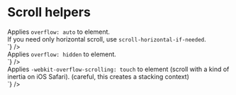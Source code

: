 

<Meta title={getTitle(__filename)} />

# Scroll helpers

<div class="flex flex-justify-space-between mb2 on-mobile-flex-column">
  <div class="w49 flex-align-self-center">
    Applies <code>overflow: auto</code> to element.<br />
    If you need only horizontal scroll, use <code>scroll-horizontal-if-needed</code>.
  </div>
  <div class="w49">
<Source
  language='html'
  light
  format
  code={`
<div className="overflow-auto">
<div className="scroll-if-needed">
`}
/>
  </div>
</div>
<div class="flex flex-justify-space-between mb2 on-mobile-flex-column">
  <div class="w49 flex-align-self-center">
    Applies <code>overflow: hidden</code> to element.
  </div>
  <div class="w49">
<Source
  language='html'
  light
  format
  code={`
<div className="overflow-hidden">
<div className="no-scroll">
`}
/>
  </div>
</div>
<div class="flex flex-justify-space-between mb2 on-mobile-flex-column">
  <div class="w49 flex-align-self-center">
    Applies <code>-webkit-overflow-scrolling: touch</code> to element (scroll with a kind of inertia on iOS Safari). (careful, this creates a stacking context)
  </div>
  <div class="w49">
<Source
  language='html'
  light
  format
  code={`
<div className="scroll-smooth-touch">
`}
/>

  </div>
</div>
